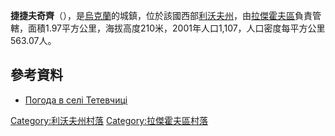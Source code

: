 {{coord|50|19|48|N|24|40|57|E|scale:100000|display=title}}

'''捷捷夫奇齊'''（{{lang-uk|Тетевчиці}}），是[[烏克蘭|烏克蘭]]的城鎮，位於該國西部[[利沃夫州|利沃夫州]]，由[[拉傑霍夫區|拉傑霍夫區]]負責管轄，面積1.97平方公里，海拔高度210米，2001年人口1,107，人口密度每平方公里563.07人。

==參考資料==
* [http://weather.in.ua/ua/l'vovskaja/26074 Погода в селі Тетевчиці] {{Wayback|url=http://weather.in.ua/ua/l%27vovskaja/26074 |date=20111221150359 }}

[[Category:利沃夫州村落|Category:利沃夫州村落]]
[[Category:拉傑霍夫區村落|Category:拉傑霍夫區村落]]


{{Lviv-geo-stub}}